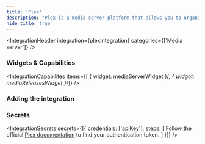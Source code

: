 ```yaml
---
title: 'Plex'
description: "Plex is a media server platform that allows you to organize, manage, and stream your personal media collection."
hide_title: true
---
```




<IntegrationHeader
  integration={plexIntegration}
  categories={['Media server']}
/>

### Widgets & Capabilities
<IntegrationCapabilites
    items={[
        { widget: mediaServerWidget }/*, {
        widget: mediaReleasesWidget
    }*/]}
/>

### Adding the integration
<AddingIntegration />

### Secrets
<IntegrationSecrets secrets={[{
    credentials: ['apiKey'],
    steps: [
        <span>
            Follow the official <a href="https://support.plex.tv/articles/204059436-finding-an-authentication-token-x-plex-token/" target="_blank" rel="noopener noreferrer">Plex documentation</a> to find your authentication token.
        </span>
    ]
}]} />